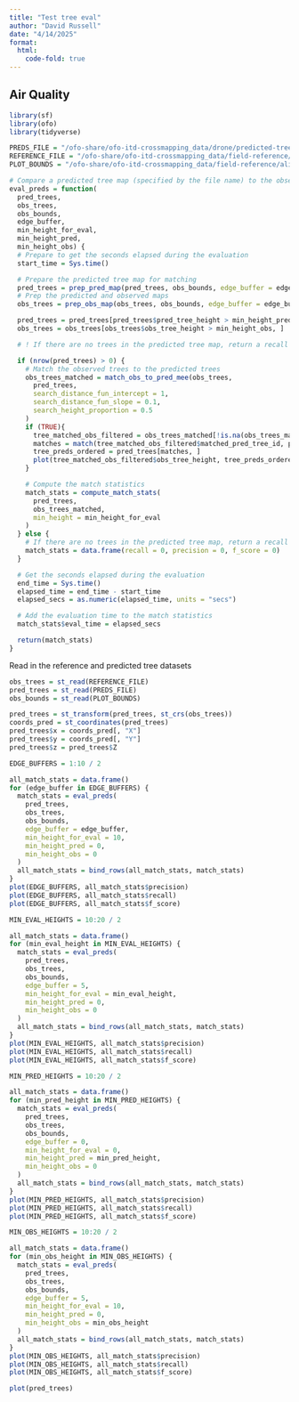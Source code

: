 ```yaml
---
title: "Test tree eval"
author: "David Russell"
date: "4/14/2025"
format:
  html:
    code-fold: true
---
```


## Air Quality

```r
library(sf)
library(ofo)
library(tidyverse)
```

```r
PREDS_FILE = "/ofo-share/ofo-itd-crossmapping_data/drone/predicted-trees/paramgroup-41/paramset-000068_plot-0016.gpkg"
REFERENCE_FILE = "/ofo-share/ofo-itd-crossmapping_data/field-reference/aligned/trees/0016.gpkg"
PLOT_BOUNDS = "/ofo-share/ofo-itd-crossmapping_data/field-reference/aligned/plot-bounds/0016.gpkg"
```

```r
# Compare a predicted tree map (specified by the file name) to the observed trees from the same plot
eval_preds = function(
  pred_trees,
  obs_trees,
  obs_bounds,
  edge_buffer,
  min_height_for_eval,
  min_height_pred,
  min_height_obs) {
  # Prepare to get the seconds elapsed during the evaluation
  start_time = Sys.time()

  # Prepare the predicted tree map for matching
  pred_trees = prep_pred_map(pred_trees, obs_bounds, edge_buffer = edge_buffer)
  # Prep the predicted and observed maps
  obs_trees = prep_obs_map(obs_trees, obs_bounds, edge_buffer = edge_buffer)

  pred_trees = pred_trees[pred_trees$pred_tree_height > min_height_pred, ]
  obs_trees = obs_trees[obs_trees$obs_tree_height > min_height_obs, ]

  # ! If there are no trees in the predicted tree map, return a recall and precision of 0

  if (nrow(pred_trees) > 0) {
    # Match the observed trees to the predicted trees
    obs_trees_matched = match_obs_to_pred_mee(obs_trees,
      pred_trees,
      search_distance_fun_intercept = 1,
      search_distance_fun_slope = 0.1,
      search_height_proportion = 0.5
    )
    if (TRUE){
      tree_matched_obs_filtered = obs_trees_matched[!is.na(obs_trees_matched$matched_pred_tree_id),]
      matches = match(tree_matched_obs_filtered$matched_pred_tree_id, pred_trees$pred_tree_id)
      tree_preds_ordered = pred_trees[matches, ]
      plot(tree_matched_obs_filtered$obs_tree_height, tree_preds_ordered$pred_tree_height)
    }

    # Compute the match statistics
    match_stats = compute_match_stats(
      pred_trees,
      obs_trees_matched,
      min_height = min_height_for_eval
    )
  } else {
    # If there are no trees in the predicted tree map, return a recall and precision of 0
    match_stats = data.frame(recall = 0, precision = 0, f_score = 0)
  }

  # Get the seconds elapsed during the evaluation
  end_time = Sys.time()
  elapsed_time = end_time - start_time
  elapsed_secs = as.numeric(elapsed_time, units = "secs")

  # Add the evaluation time to the match statistics
  match_stats$eval_time = elapsed_secs

  return(match_stats)
}
```
Read in the reference and predicted tree datasets
```r
obs_trees = st_read(REFERENCE_FILE)
pred_trees = st_read(PREDS_FILE)
obs_bounds = st_read(PLOT_BOUNDS)
```
```r
pred_trees = st_transform(pred_trees, st_crs(obs_trees))
coords_pred = st_coordinates(pred_trees)
pred_trees$x = coords_pred[, "X"]
pred_trees$y = coords_pred[, "Y"]
pred_trees$z = pred_trees$Z
```

```r
EDGE_BUFFERS = 1:10 / 2

all_match_stats = data.frame()
for (edge_buffer in EDGE_BUFFERS) {
  match_stats = eval_preds(
    pred_trees,
    obs_trees,
    obs_bounds,
    edge_buffer = edge_buffer,
    min_height_for_eval = 10,
    min_height_pred = 0,
    min_height_obs = 0
  )
  all_match_stats = bind_rows(all_match_stats, match_stats)
}
plot(EDGE_BUFFERS, all_match_stats$precision)
plot(EDGE_BUFFERS, all_match_stats$recall)
plot(EDGE_BUFFERS, all_match_stats$f_score)
```

```r
MIN_EVAL_HEIGHTS = 10:20 / 2

all_match_stats = data.frame()
for (min_eval_height in MIN_EVAL_HEIGHTS) {
  match_stats = eval_preds(
    pred_trees,
    obs_trees,
    obs_bounds,
    edge_buffer = 5,
    min_height_for_eval = min_eval_height,
    min_height_pred = 0,
    min_height_obs = 0
  )
  all_match_stats = bind_rows(all_match_stats, match_stats)
}
plot(MIN_EVAL_HEIGHTS, all_match_stats$precision)
plot(MIN_EVAL_HEIGHTS, all_match_stats$recall)
plot(MIN_EVAL_HEIGHTS, all_match_stats$f_score)
```

```r
MIN_PRED_HEIGHTS = 10:20 / 2

all_match_stats = data.frame()
for (min_pred_height in MIN_PRED_HEIGHTS) {
  match_stats = eval_preds(
    pred_trees,
    obs_trees,
    obs_bounds,
    edge_buffer = 0,
    min_height_for_eval = 0,
    min_height_pred = min_pred_height,
    min_height_obs = 0
  )
  all_match_stats = bind_rows(all_match_stats, match_stats)
}
plot(MIN_PRED_HEIGHTS, all_match_stats$precision)
plot(MIN_PRED_HEIGHTS, all_match_stats$recall)
plot(MIN_PRED_HEIGHTS, all_match_stats$f_score)
```

```r
MIN_OBS_HEIGHTS = 10:20 / 2

all_match_stats = data.frame()
for (min_obs_height in MIN_OBS_HEIGHTS) {
  match_stats = eval_preds(
    pred_trees,
    obs_trees,
    obs_bounds,
    edge_buffer = 5,
    min_height_for_eval = 10,
    min_height_pred = 0,
    min_height_obs = min_obs_height
  )
  all_match_stats = bind_rows(all_match_stats, match_stats)
}
plot(MIN_OBS_HEIGHTS, all_match_stats$precision)
plot(MIN_OBS_HEIGHTS, all_match_stats$recall)
plot(MIN_OBS_HEIGHTS, all_match_stats$f_score)
```
```r
plot(pred_trees)
```
